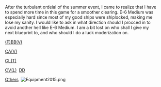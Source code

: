 After the turbulant ordeial of the summer event, I came to realize that I have to spend more time in this game for a smoother clearing. E-6 Medium was especially hard since most of my good ships were shiplocked, making me lose my sanity. I would like to ask in what direction should I procced in to avoid another hell like E-6 Medium. I am a bit lost on who shall I give my next blueprint to, and who should I do a luck moderization on.

[http://imgur.com/nOYNHwZ (F)BB(V)]

[http://imgur.com/Pc1cgAi CA(V)]

[http://imgur.com/t1eKw4S CL(T)]

[http://imgur.com/VjPUJaW CV(L)] 
[http://imgur.com/Ve02xkh DD]

[http://imgur.com/TZ3eTTB Others] 
[[File:Equipment2015.png|thumb|left]]<ac_metadata title="Less Pain - Direction for my fleet"> </ac_metadata>